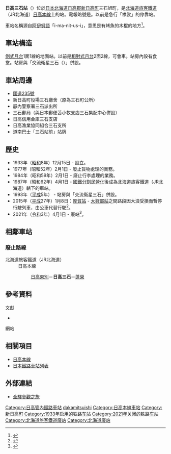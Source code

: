 {{noteTA
|T=zh-tw:日高三石車站;zh-hk:日高三石站;zh-cn:日高三石站;
|1=zh-tw:日高三石車站;zh-hk:日高三石站;zh-cn:日高三石站;}}
{{日本車站資訊
|公司色 = #ccc
|文字色 = 
|站名 = 日高三石站
|圖片 = JR_Hidaka-Main-Line_Hidaka-Mitsuishi_Station_building.jpg
|pxl = 
|圖片說明 = 與「交流衛星三石」併設的站房（2017年9月）
|日文原名 = 日高三石
|平假名 = ひだかみついし
|羅馬拼音 =  Hidaka-Mitsuishi
|副站名 = 
|所屬公司 = [[File:JR_logo_(hokkaido).svg|23px]][[北海道旅客鐵道|北海道旅客鐵道]]（JR北海道）
|所屬路線 = [[日高本線|日高本線]]
|前一站 = [[日高東別站|日高東別]]
|前一站距離 = 6.4
|後一站距離 = 4.0
|後一站 =  [[蓬榮站|蓬榮]]
|距離 = 105.8
|起點站 = [[苫小牧站|苫小牧]]
|電報略號 = ヒツ
|車站編號 = 
|停站路線數 = 
|所在地 = {{JPN}}[[北海道|北海道]][[日高郡|日高郡]][[新日高町|新日高町]]三石旭町
|車站構造 = 地面站
|月台配置 = 1面1線
|啟用年月日 = 1933年（[[昭和|昭和]]8年）12月15日
|廢站年月日 = 2021年（[[令和|令和]]3年）4月1日
|乘客人數 = 212
|上下車人次 = 
|統計年度 = 1992
|轉車 = 
|備註 = 無人車站
|全寬備註 = 
}}

'''日高三石站'''（{{jpn|j=日高三石駅|hg=ひだかみついしえき|rm=Hidaka-mitsuishi eki|f=y}}）位於[[日本|日本]][[北海道|北海道]][[日高郡|日高郡]][[新日高町|新日高町]]三石旭町，是[[北海道旅客鐵道|北海道旅客鐵道]]（JR北海道）[[日高本線|日高本線]]上的站。電報略號是'''{{lang|ja|ヒツ}}'''。以前是急行「襟裳」的停靠站。

車站名稱源自[[阿伊努語|阿伊努語]]「i-ma-nit-us-i」，意思是有烤魚的木棍的地方<ref>{{Cite web|url=http://www.pref.hokkaido.lg.jp/ks/ass/grp/121130P.pdf|title=アイヌ語地名リスト|accessdate=2017-08-17|author=北海道庁|date=|publisher=北海道庁|archive-date=2016-05-27|archive-url=https://web.archive.org/web/20160527172651/http://www.pref.hokkaido.lg.jp/ks/ass/grp/121130P.pdf|dead-url=no}}</ref>。

== 車站構造 ==
[[側式月台|側式月台]]1面1線的地面站。以前是[[相對式月台|相對式月台]]2面2線，可會車。站房內設有食堂。站房與「交流衛星三石（{{lang|ja|ふれあいサテライト三石}}）」併設。

== 車站周邊 ==
* [[國道235號|國道235號]]
* 新日高町役場三石廳舍（原為三石町公所）
* 靜內警察署三石派出所
* 三石郵局（與日本郵便苫小牧支店三石集配中心併設）
* 日高信用金庫三石支店
* 日高漁業協同組合三石支所
* 道南巴士「三石站前」站牌

== 歷史 ==
* 1933年（[[昭和|昭和]]8年）12月15日 - 設立。
* 1977年（昭和52年）2月1日 - 廢止貨物處理的業務。
* 1984年（昭和59年）2月1日 - 廢止行李處理的業務。
* 1987年（昭和62年）4月1日 - [[國鐵分割民營化|國鐵分割民營化]]後成為北海道旅客鐵道（JR北海道）轄下的車站。
* 1993年（[[平成|平成]]5年） - 站房與「交流衛星三石」併設。
* 2015年（[[平成|平成]]27年）1月8日：[[厚賀站|厚賀站]] - [[大狩部站|大狩部站]]之間路段因大浪受損而暫停行駛列車，由公車代替行駛<ref name="JR">{{Cite press release|url=http://www.jrhokkaido.co.jp/press/2015/150113-3.pdf|archiveurl=https://web.archive.org/web/20150115032522/http://www.jrhokkaido.co.jp/press/2015/150113-3.pdf|format=PDF|language=ja|title=日高線 厚賀〜大狩部間 67k506m 付近における盛土流出について|publisher=北海道旅客鉄道|date=2015-01-13|accessdate=2020-10-30|archivedate=2015-01-15}}</ref>。
* 2021年（[[令和|令和]]3年）4月1日 - 廢站<ref>{{cite news |title=ＪＲ日高線の鵡川・様似間廃止 転換バスの運行開始で記念式典 |url=https://www3.nhk.or.jp/sapporo-news/20210401/7000032436.html |accessdate=2021-04-01 |publisher=NHK |date=2021-04-01 |language=ja |archive-date=2021-04-01 |archive-url=https://web.archive.org/web/20210401033608/https://www3.nhk.or.jp/sapporo-news/20210401/7000032436.html |dead-url=no }}</ref>。


== 相鄰車站 ==
===廢止路線===
; 北海道旅客鐵道（JR北海道）
: 日高本線
:: [[日高東別站|日高東別]]－'''日高三石'''－[[蓬榮站|蓬榮]]

==參考資料==
;文獻
*{{cite book
  | author = 今尾惠介
  | title = {{lang|ja|日本鉄道旅行地図帳 1号・北海道}}
  | publisher = 新潮社
  | series = {{lang|ja|日本鉄道旅行地図帳}}
  | year = 2008
  | isbn = 978-4-10-790019-7
}}
;網站
{{reflist}}

==相關項目==
* [[日高本線|日高本線]]
* [[日本鐵路車站列表|日本鐵路車站列表]]

== 外部連結 ==
* {{ja}}[http://www.tsuchibuta.com/jr-hokkaido/hidakaline/19hidakamitsuishi/19hidakamitsuishi.htm 全驛參觀之旅] {{Wayback|url=http://www.tsuchibuta.com/jr-hokkaido/hidakaline/19hidakamitsuishi/19hidakamitsuishi.htm |date=20160813202921 }}

{{日高本線}}
{{DEFAULTSORT:Hidaka-mitsuishi}}
[[Category:日高管內鐵路車站|Category:日高管內鐵路車站]]
[[Category:日本鐵路車站_Hi|dakamitsuishi]]
[[Category:日高本線車站|Category:日高本線車站]]
[[Category:新日高町|Category:新日高町]]
[[Category:1933年启用的铁路车站|Category:1933年启用的铁路车站]]
[[Category:2021年关闭的铁路车站|Category:2021年关闭的铁路车站]]
[[Category:北海道旅客鐵道廢站|Category:北海道旅客鐵道廢站]]
[[Category:北海道廢站|Category:北海道廢站]]